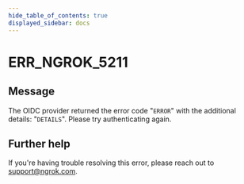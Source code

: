 ```yaml
---
hide_table_of_contents: true
displayed_sidebar: docs
---
```



# ERR_NGROK_5211

## Message

The OIDC provider returned the error code "`ERROR`" with the additional details: "`DETAILS`". Please try authenticating again.

<ErrorDetails error="err_ngrok_5211" />

## Further help

If you're having trouble resolving this error, please reach out to [support@ngrok.com](mailto:support@ngrok.com?subject=Help%20with%20ERR_NGROK_5211).
